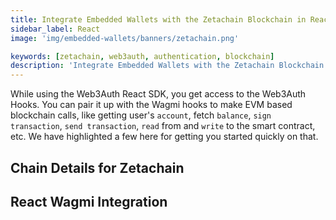 ```yaml
---
title: Integrate Embedded Wallets with the Zetachain Blockchain in React
sidebar_label: React
image: 'img/embedded-wallets/banners/zetachain.png'

keywords: [zetachain, web3auth, authentication, blockchain]
description: 'Integrate Embedded Wallets with the Zetachain Blockchain in React | Embedded Wallets'
---
```



While using the Web3Auth React SDK, you get access to the Web3Auth Hooks. You can pair it up with the Wagmi hooks to make EVM based blockchain calls, like getting user's `account`, fetch `balance`, `sign transaction`, `send transaction`, `read` from and `write` to the smart contract, etc. We have highlighted a few here for getting you started quickly on that.

## Chain Details for Zetachain

<ChainDetailsZetachain />

## React Wagmi Integration

<ReactWagmiIntegration />

